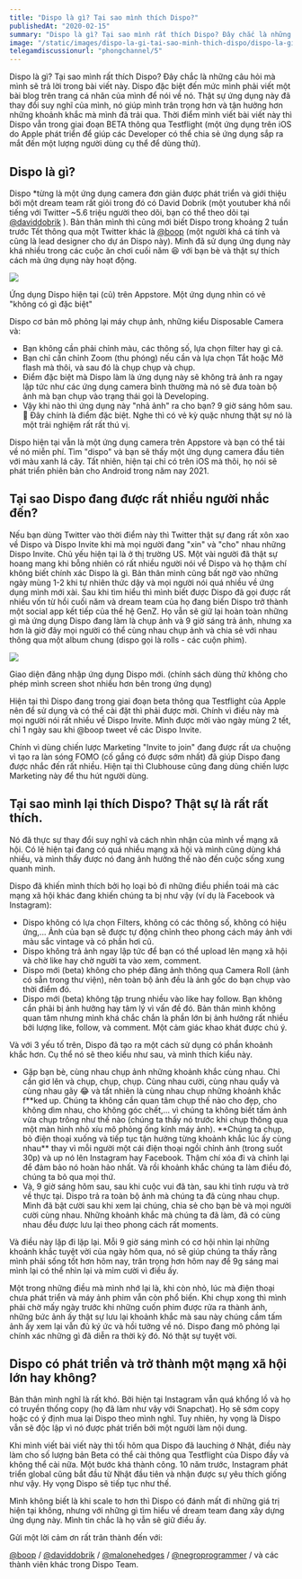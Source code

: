 ```yaml
---
title: "Dispo là gì? Tại sao mình thích Dispo?"
publishedAt: "2020-02-15"
summary: "Dispo là gì? Tại sao mình rất thích Dispo? Đây chắc là những câu hỏi mà mình sẽ trả lời trong bài viết này. Dispo đặc biệt đến mức mình phải viết một bài blog trên trang cá nhân của mình để nói về nó."
image: "/static/images/dispo-la-gi-tai-sao-minh-thich-dispo/dispo-la-gi-tai-sao-minh-thich-dispo-feature-image-phongvn.gif"
telegamdiscussionurl: "phongchannel/5"
---
```


Dispo là gì? Tại sao mình rất thích Dispo? Đây chắc là những câu hỏi mà mình sẽ trả lời trong bài viết này. Dispo đặc biệt đến mức mình phải viết một bài blog trên trang cá nhân của mình để nói về nó. Thật sự ứng dụng này đã thay đổi suy nghĩ của mình, nó giúp mình trân trọng hơn và tận hưởng hơn những khoảnh khắc mà mình đã trải qua. Thời điểm mình viết bài viết này thì Dispo vẫn trong giai đoạn BETA thông qua Testflight (một ứng dụng trên iOS do Apple phát triển để giúp các Developer có thể chia sẻ ứng dụng sắp ra mắt đến một lượng người dùng cụ thể để dùng thử).

## Dispo là gì?

Dispo \*từng là một ứng dụng camera đơn giản được phát triển và giới thiệu bởi một dream team rất giỏi trong đó có David Dobrik (một youtuber khá nổi tiếng với Twitter ~5.6 triệu người theo dõi, bạn có thể theo dõi tại [@daviddobrik](https://twitter.com/DavidDobrik) ). Bản thân mình thì cũng mới biết Dispo trong khoảng 2 tuần trước Tết thông qua một Twitter khác là [@boop](https://twitter.com/boop) (một người khá cá tính và cũng là lead designer cho dự án Dispo này). Mình đã sử dụng ứng dụng này khá nhiều trong các cuộc ăn chơi cuối năm 😆 với bạn bè và thật sự thích cách mà ứng dụng này hoạt động.

<img
  src="https://dl.dropboxusercontent.com/s/gh5rti3f25666wo/dispo-la-gi-tai-sao-minh-thich-dispo-phongvn-img1.jpeg?dl=0"
  className="w-full md:w-1/3"
/>

Ứng dụng Dispo hiện tại (cũ) trên Appstore. Một ứng dụng nhìn có vẻ "không có gì đặc biệt"

Dispo cơ bản mô phỏng lại máy chụp ảnh, những kiểu Disposable Camera và:

- Bạn không cần phải chỉnh màu, các thông số, lựa chọn filter hay gì cả.
- Bạn chỉ cần chỉnh Zoom (thu phóng) nếu cần và lựa chọn Tắt hoặc Mở flash mà thôi, và sau đó là chụp chụp và chụp.
- Điểm đặc biệt mà Dispo làm là ứng dụng này sẽ không trả ảnh ra ngay lập tức như các ứng dụng camera bình thường mà nó sẽ đưa toàn bộ ảnh mà bạn chụp vào trạng thái gọi là Developing.
- Vậy khi nào thì ứng dụng này "nhả ảnh" ra cho bạn? 9 giờ sáng hôm sau. 🤣 Đây chính là điểm đặc biệt. Nghe thì có vẻ kỳ quặc nhưng thật sự nó là một trải nghiệm rất rất thú vị.

Dispo hiện tại vẫn là một ứng dụng camera trên Appstore và bạn có thể tải về nó miễn phí. Tìm "dispo" và bạn sẽ thấy một ứng dụng camera đầu tiên với màu xanh lá cây. Tất nhiên, hiện tại chỉ có trên iOS mà thôi, họ nói sẽ phát triển phiên bản cho Android trong năm nay 2021.

## Tại sao Dispo đang được rất nhiều người nhắc đến?

Nếu bạn dùng Twitter vào thời điểm này thì Twitter thật sự đang rất xôn xao về Dispo và Dispo Invite khi mà mọi người đang "xin" và "cho" nhau những Dispo Invite. Chủ yếu hiện tại là ở thị trường US. Một vài người đã thật sự hoang mang khi bỗng nhiên có rất nhiều người nói về Dispo và họ thậm chí không biết chính xác Dispo là gì. Bản thân mình cũng bất ngờ vào những ngày mùng 1-2 khi tự nhiên thức dậy và mọi người nói quá nhiều về ứng dụng mình mới xài. Sau khi tìm hiểu thì mình biết được Dispo đã gọi được rất nhiều vốn từ hồi cuối năm và dream team của họ đang biến Dispo trở thành một social app kết tiếp của thế hệ GenZ. Họ vẫn sẽ giữ lại hoàn toàn những gì mà ứng dụng Dispo đang làm là chụp ảnh và 9 giờ sáng trả ảnh, nhưng xa hơn là giờ đây mọi người có thể cùng nhau chụp ảnh và chia sẻ với nhau thông qua một album chung (dispo gọi là rolls - các cuộn phim).

<img
  src="https://dl.dropboxusercontent.com/s/r94ej74okhayshy/dispo-la-gi-tai-sao-minh-thich-dispo-phongvn-img2.png?dl=0"
  className="w-full"
/>

Giao diện đăng nhập ứng dụng Dispo mới. (chính sách dùng thử không cho phép mình screen shot nhiều hơn bên trong ứng dụng)

Hiện tại thì Dispo đang trong giai đoạn beta thông qua Testflight của Apple nên để sử dụng và có thể cài đặt thì phải được mời. Chính vì điều này mà mọi người nói rất nhiều về Dispo Invite. Mình được mời vào ngày mùng 2 tết, chỉ 1 ngày sau khi @boop tweet về các Dispo Invite.

Chính vì dùng chiến lược Marketing "Invite to join" đang được rất ưa chuộng vì tạo ra làn sóng FOMO (cố gắng có được sớm nhất) đã giúp Dispo đang được nhắc đến rất nhiều. Hiện tại thì Clubhouse cũng đang dùng chiến lược Marketing này để thu hút người dùng.

## Tại sao mình lại thích Dispo? Thật sự là rất rất thích.

Nó đã thực sự thay đổi suy nghĩ và cách nhìn nhận của mình về mạng xã hội. Có lẽ hiện tại đang có quá nhiều mạng xã hội và mình cũng dùng khá nhiều, và mình thấy được nó đang ảnh hưởng thế nào đến cuộc sống xung quanh mình.

Dispo đã khiến mình thích bởi họ loại bỏ đi những điều phiền toái mà các mạng xã hội khác đang khiến chúng ta bị như vậy (ví dụ là Facebook và Instagram):

- Dispo không có lựa chọn Filters, không có các thông số, không có hiệu ứng,... Ảnh của bạn sẽ được tự động chỉnh theo phong cách máy ảnh với màu sắc vintage và có phần hơi cũ.
- Dispo không trả ảnh ngay lập tức để bạn có thể upload lên mạng xã hội và chờ like hay chờ người ta vào xem, comment.
- Dispo mới (beta) không cho phép đăng ảnh thông qua Camera Roll (ảnh có sẵn trong thư viện), nên toàn bộ ảnh đều là ảnh gốc do bạn chụp vào thời điểm đó.
- Dispo mới (beta) không tập trung nhiều vào like hay follow. Bạn không cần phải bị ảnh hưởng hay tâm lý vì vấn đề đó. Bản thân mình không quan tâm nhưng mình khá chắc chắn là phần lớn bị ảnh hưởng rất nhiều bởi lượng like, follow, và comment. Một cảm giác khao khát được chú ý.

Và với 3 yếu tố trên, Dispo đã tạo ra một cách sử dụng có phần khoảnh khắc hơn. Cụ thể nó sẽ theo kiểu như sau, và mình thích kiểu này.

- Gặp bạn bè, cùng nhau chụp ảnh những khoảnh khắc cùng nhau. Chỉ cần giơ lên và chụp, chụp, chụp. Cùng nhau cười, cùng nhau quẩy và cùng nhau gãy 😂 và tất nhiên là cùng nhau chụp những khoảnh khắc f**ked up. Chúng ta không cần quan tâm chụp thế nào cho đẹp, cho không dìm nhau, cho không góc chết,... vì chúng ta không biết tấm ảnh vừa chụp trông như thế nào (chúng ta thấy nó trước khi chụp thông qua một màn hình nhỏ xíu mô phỏng ống kính máy ảnh). **Chúng ta chụp, bỏ điện thoại xuống và tiếp tục tận hưởng từng khoảnh khắc lúc ấy cùng nhau\*\* thay vì mỗi người một cái điện thoại ngồi chỉnh ảnh (trong suốt 30p) và up nó lên Instagram hay Facebook. Thậm chí xóa đi và chỉnh lại để đảm bảo nó hoàn hảo nhất. Và rồi khoảnh khắc chúng ta làm điều đó, chúng ta bỏ qua mọi thứ.
- Và, 9 giờ sáng hôm sau, sau khi cuộc vui đã tàn, sau khi tỉnh rượu và trở về thực tại. Dispo trả ra toàn bộ ảnh mà chúng ta đã cùng nhau chụp. Mình đã bật cười sau khi xem lại chúng, chia sẻ cho bạn bè và mọi người cười cùng nhau. Những khoảnh khắc mà chúng ta đã làm, đã có cùng nhau đều được lưu lại theo phong cách rất moments.

Và điều này lặp đi lặp lại. Mỗi 9 giờ sáng mình có cơ hội nhìn lại những khoảnh khắc tuyệt vời của ngày hôm qua, nó sẽ giúp chúng ta thấy rằng mình phải sống tốt hơn hôm nay, trân trọng hơn hôm nay để 9g sáng mai mình lại có thể nhìn lại và mỉm cười vì điều ấy.

Một trong những điều mà mình nhớ lại là, khi còn nhỏ, lúc mà điện thoại chưa phát triển và máy ảnh phim vẫn còn phổ biến. Khi chụp xong thì mình phải chờ mấy ngày trước khi những cuốn phim được rửa ra thành ảnh, những bức ảnh ấy thật sự lưu lại khoảnh khắc mà sau này chúng cầm tấm ảnh ấy xem lại vẫn đủ ký ức và hồi tưởng về nó. Dispo đang mô phỏng lại chính xác những gì đã diễn ra thời kỳ đó. Nó thật sự tuyệt vời.

## Dispo có phát triển và trở thành một mạng xã hội lớn hay không?

Bản thân mình nghĩ là rất khó. Bởi hiện tại Instagram vẫn quá khổng lồ và họ có truyền thống copy (họ đã làm như vậy với Snapchat). Họ sẽ sớm copy hoặc có ý định mua lại Dispo theo mình nghĩ. Tuy nhiên, hy vọng là Dispo vẫn sẽ độc lập vì nó được phát triển bởi một người làm nội dung.

Khi mình viết bài viết này thì tối hôm qua Dispo đã lauching ở Nhật, điều này làm cho số lượng bản Beta có thể cài thông qua Testflight của Dispo đầy và không thể cài nữa. Một bước khá thành công. 10 năm trước, Instagram phát triển global cũng bắt đầu từ Nhật đầu tiên và nhận được sự yêu thích giống như vậy. Hy vọng Dispo sẽ tiếp tục như thế.

Mình không biết là khi scale to hơn thì Dispo có đánh mất đi những giá trị hiện tại không, nhưng với những gì tìm hiểu về dream team đang xây dựng ứng dụng này. Mình tin chắc là họ vẫn sẽ giữ điều ấy.

Gửi một lời cảm ơn rất trân thành đến với:

[@boop](https://twitter.com/boop) / [@daviddobrik](https://twitter.com/DavidDobrik) / [@malonehedges](https://twitter.com/malonehedges) / [@negroprogrammer](https://twitter.com/negroprogrammer) / và các thành viên khác trong Dispo Team.
